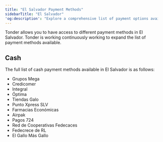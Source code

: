 ```yaml
---
title: "El Salvador Payment Methods"
sidebarTitle: "El Salvador"
'og:description': "Explore a comprehensive list of payment options available in El Salvador with Tonder, categorized by payment type."
---
```


Tonder allows you to have access to different payment methods in El Salvador. Tonder is working continuously working to expand the list of payment methods available. 

## Cash

The full list of cash payment methods available in El Salvador is as follows:

 - Grupos Mega 
 - Credicomer
 - Integral
 - Óptima
 - Tiendas Galo
 - Punto Xpress SLV
 - Farmacias Económicas
 - Airpak
 - Pagos 724
 - Red de Cooperativas Fedecaces
 - Fedecrece de RL
 - El Gallo Más Gallo
